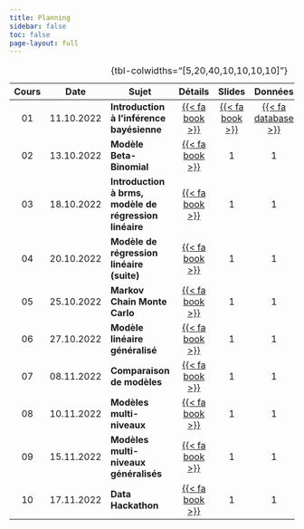 ```yaml
---
title: Planning
sidebar: false
toc: false
page-layout: full
---
```


| Cours | Date | Sujet | Détails | Slides | Données | Zoom | Rethinking |
|:-----:|------|-------|:----------:|:-------:|:------:|:-------:|:----:|
| 01 | 11.10.2022 | **Introduction à l'inférence bayésienne** | [{{< fa book >}}](/.content/cours01.qmd) | [{{< fa book >}}](./_slides/cours01.html) | [{{< fa database >}}](./_slides/cours01.html) | [{{< fa link >}}](./_slides/cours01.html) | 1 |
| 02 | 13.10.2022 | **Modèle Beta-Binomial** | [{{< fa book >}}](/content/cours02.qmd) | 1 | 1 | 1 | 1 |
| 03 | 18.10.2022 | **Introduction à brms, modèle de régression linéaire** | [{{< fa book >}}](/content/cours03.qmd) | 1 | 1 | 1 | 1 |
| 04 | 20.10.2022 | **Modèle de régression linéaire (suite)** | [{{< fa book >}}](/content/cours04.qmd) | 1 | 1 | 1 | 1 |
| 05 | 25.10.2022 | **Markov Chain Monte Carlo** | [{{< fa book >}}](/content/cours05.qmd) | 1 | 1 | 1 | 1 |
| 06 | 27.10.2022 | **Modèle linéaire généralisé** | [{{< fa book >}}](/content/cours06.qmd) | 1 | 1 | 1 | 1 |
| 07 | 08.11.2022 | **Comparaison de modèles** | [{{< fa book >}}](/content/cours07.qmd) | 1 | 1 | 1 | 1 |
| 08 | 10.11.2022 | **Modèles multi-niveaux** | [{{< fa book >}}](/content/cours08.qmd) | 1 | 1 | 1 | 1 |
| 09 | 15.11.2022 | **Modèles multi-niveaux généralisés** | [{{< fa book >}}](/content/cours09.qmd) | 1 | 1 | 1 | 1 |
| 10 | 17.11.2022 | **Data Hackathon** | [{{< fa book >}}](/content/cours10.qmd) | 1 | 1 | 1 | 1 |

: {tbl-colwidths="\[5,20,40,10,10,10,10\]"}

